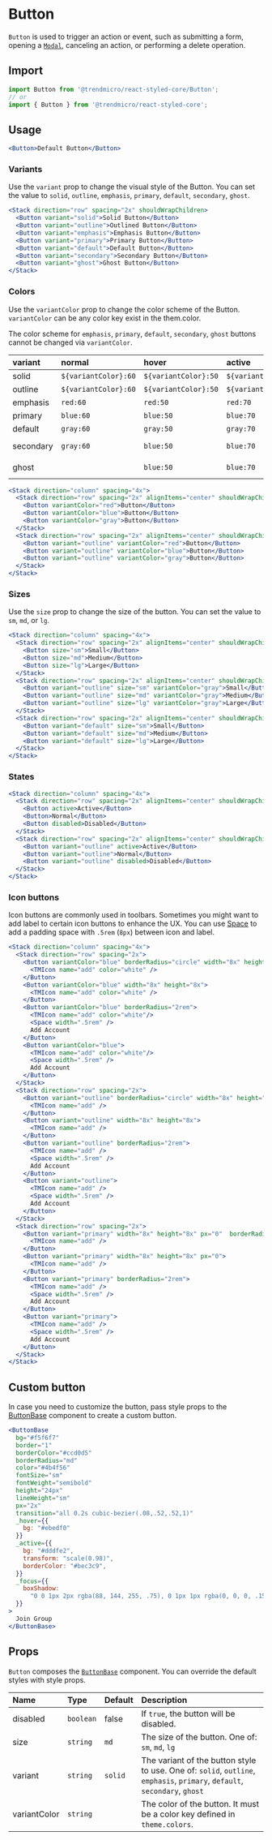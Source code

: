 # Button

`Button` is used to trigger an action or event, such as submitting a form, opening a [`Modal`](./modal), canceling an action, or performing a delete operation.

## Import

```js
import Button from '@trendmicro/react-styled-core/Button';
// or
import { Button } from '@trendmicro/react-styled-core';
```

## Usage

```jsx
<Button>Default Button</Button>
```

### Variants

Use the `variant` prop to change the visual style of the Button. You can set the value to `solid`, `outline`, `emphasis`, `primary`, `default`, `secondary`, `ghost`.

```jsx
<Stack direction="row" spacing="2x" shouldWrapChildren>
  <Button variant="solid">Solid Button</Button>
  <Button variant="outline">Outlined Button</Button>
  <Button variant="emphasis">Emphasis Button</Button>
  <Button variant="primary">Primary Button</Button>
  <Button variant="default">Default Button</Button>
  <Button variant="secondary">Secondary Button</Button>
  <Button variant="ghost">Ghost Button</Button>
</Stack>
```

### Colors

Use the `variantColor` prop to change the color scheme of the Button. `variantColor` can be any color key exist in the them.color.

The color scheme for `emphasis`, `primary`, `default`, `secondary`, `ghost` buttons cannot be changed via `variantColor`.

| variant | normal | hover | active | focus | disabled | font color |
| :------ | :----- | :---- | :----- | :---- | :------- | :--------- |
| solid | `${variantColor}:60` | `${variantColor}:50` | `${variantColor}:70` | `blud:40` | `gray:60` | `white` |
| outline | `${variantColor}:60` | `${variantColor}:50` | `${variantColor}:50` | `blue:60` | `gray:60` | `${variantColor}:40` |
| emphasis | `red:60` | `red:50` | `red:70` | `blue:60` | `gray:60` | `white` |
| primary | `blue:60` | `blue:50` | `blue:70` | `blue:60` | `gray:60` | `white` |
| default | `gray:60` | `gray:50` | `gray:70` | `blue:60` | `gray:60` | `white` |
| secondary | `gray:60` | `blue:50` | `blue:70` | `blue:60` | `gray:60` | `white`/`black`, `blue:40` |
| ghost | | `blue:50` | `blue:70` | `blue:60` | `gray:60` | `white`/`black`, `blue:40` |

```jsx
<Stack direction="column" spacing="4x">
  <Stack direction="row" spacing="2x" alignItems="center" shouldWrapChildren>
    <Button variantColor="red">Button</Button>
    <Button variantColor="blue">Button</Button>
    <Button variantColor="gray">Button</Button>
  </Stack>
  <Stack direction="row" spacing="2x" alignItems="center" shouldWrapChildren>
    <Button variant="outline" variantColor="red">Button</Button>
    <Button variant="outline" variantColor="blue">Button</Button>
    <Button variant="outline" variantColor="gray">Button</Button>
  </Stack>
</Stack>
```

### Sizes

Use the `size` prop to change the size of the button. You can set the value to `sm`, `md`, or `lg`.

```jsx
<Stack direction="column" spacing="4x">
  <Stack direction="row" spacing="2x" alignItems="center" shouldWrapChildren>
    <Button size="sm">Small</Button>
    <Button size="md">Medium</Button>
    <Button size="lg">Large</Button>
  </Stack>
  <Stack direction="row" spacing="2x" alignItems="center" shouldWrapChildren>
    <Button variant="outline" size="sm" variantColor="gray">Small</Button>
    <Button variant="outline" size="md" variantColor="gray">Medium</Button>
    <Button variant="outline" size="lg" variantColor="gray">Large</Button>
  </Stack>
  <Stack direction="row" spacing="2x" alignItems="center" shouldWrapChildren>
    <Button variant="default" size="sm">Small</Button>
    <Button variant="default" size="md">Medium</Button>
    <Button variant="default" size="lg">Large</Button>
  </Stack>
</Stack>
```

### States

```jsx
<Stack direction="column" spacing="4x">
  <Stack direction="row" spacing="2x" alignItems="center" shouldWrapChildren>
    <Button active>Active</Button>
    <Button>Normal</Button>
    <Button disabled>Disabled</Button>
  </Stack>
  <Stack direction="row" spacing="2x" alignItems="center" shouldWrapChildren>
    <Button variant="outline" active>Active</Button>
    <Button variant="outline">Normal</Button>
    <Button variant="outline" disabled>Disabled</Button>
  </Stack>
</Stack>
```

### Icon buttons

Icon buttons are commonly used in toolbars. Sometimes you might want to add label to certain icon buttons to enhance the UX. You can use [Space](./space) to add a padding space with `.5rem` (`8px`) between icon and label.

```jsx
<Stack direction="column" spacing="4x">
  <Stack direction="row" spacing="2x">
    <Button variantColor="blue" borderRadius="circle" width="8x" height="8x">
      <TMIcon name="add" color="white" />
    </Button>
    <Button variantColor="blue" width="8x" height="8x">
      <TMIcon name="add" color="white" />
    </Button>
    <Button variantColor="blue" borderRadius="2rem">
      <TMIcon name="add" color="white"/>
      <Space width=".5rem" />
      Add Account
    </Button>
    <Button variantColor="blue">
      <TMIcon name="add" color="white"/>
      <Space width=".5rem" />
      Add Account
    </Button>
  </Stack>
  <Stack direction="row" spacing="2x">
    <Button variant="outline" borderRadius="circle" width="8x" height="8x">
      <TMIcon name="add" />
    </Button>
    <Button variant="outline" width="8x" height="8x">
      <TMIcon name="add" />
    </Button>
    <Button variant="outline" borderRadius="2rem">
      <TMIcon name="add" />
      <Space width=".5rem" />
      Add Account
    </Button>
    <Button variant="outline">
      <TMIcon name="add" />
      <Space width=".5rem" />
      Add Account
    </Button>
  </Stack>
  <Stack direction="row" spacing="2x">
    <Button variant="primary" width="8x" height="8x" px="0"  borderRadius="circle">
      <TMIcon name="add" />
    </Button>
    <Button variant="primary" width="8x" height="8x" px="0">
      <TMIcon name="add" />
    </Button>
    <Button variant="primary" borderRadius="2rem">
      <TMIcon name="add" />
      <Space width=".5rem" />
      Add Account
    </Button>
    <Button variant="primary">
      <TMIcon name="add" />
      <Space width=".5rem" />
      Add Account
    </Button>
  </Stack>
</Stack>
```

## Custom button

In case you need to customize the button, pass style props to the [ButtonBase](./buttonbase) component to create a custom button.

```jsx
<ButtonBase
  bg="#f5f6f7"
  border="1"
  borderColor="#ccd0d5"
  borderRadius="md"
  color="#4b4f56"
  fontSize="sm"
  fontWeight="semibold"
  height="24px"
  lineHeight="sm"
  px="2x"
  transition="all 0.2s cubic-bezier(.08,.52,.52,1)"
  _hover={{
    bg: "#ebedf0"
  }}
  _active={{
    bg: "#dddfe2",
    transform: "scale(0.98)",
    borderColor: "#bec3c9",
  }}
  _focus={{
    boxShadow:
      "0 0 1px 2px rgba(88, 144, 255, .75), 0 1px 1px rgba(0, 0, 0, .15)",
  }}
>
  Join Group
</ButtonBase>
```

## Props

`Button` composes the [`ButtonBase`](./buttonbase) component. You can override the default styles with style props.

| Name | Type | Default | Description |
| :--- | :--- | :------ | :---------- |
| disabled | `boolean` | false | If `true`, the button will be disabled. |
| size | `string` | `md` | The size of the button. One of: `sm`, `md`, `lg` |
| variant | `string` | `solid` | The variant of the button style to use. One of: `solid`, `outline`, `emphasis`, `primary`, `default`, `secondary`, `ghost` |
| variantColor | `string` | | The color of the button. It must be a color key defined in `theme.colors`. |
